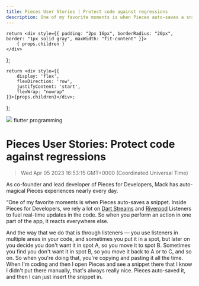 ```yaml
---
title: Pieces User Stories | Protect code against regressions
description: One of my favorite moments is when Pieces auto-saves a snippet. Inside Pieces for Developers, we rely a lot on Dart Streams and Riverpod Listeners to fuel real-time updates in the code. So when you perform an action in one part of the app, it reacts everywhere else.
---
```


    return <div style={{ padding: "2px 16px", borderRadius: "20px", border: "1px solid gray", maxWidth: "fit-content" }}>
        { props.children }
    </div>
};

    return <div style={{
        display: 'flex',
        flexDirection: 'row',
        justifyContent: 'start',
        flexWrap: "nowrap"
    }}>{props.children}</div>;

};

<link rel="canonical" href="https://code.pieces.app/blog/protect-code-against-regressions" />

![](https://uploads-ssl.webflow.com/6143afec68f555387049efb3/62ed5fe7bf75bb0734d7f724_Mack.png)
<GridFlexRow><Tag>flutter</Tag> <Tag>programming</Tag></GridFlexRow>

# Pieces User Stories: Protect code against regressions
> Wed Apr 05 2023 16:53:15 GMT+0000 (Coordinated Universal Time)

As co-founder and lead developer of Pieces for Developers, Mack has auto-magical Pieces experiences nearly every day.

“One of my favorite moments is when Pieces auto-saves a snippet. Inside Pieces for Developers, we rely a lot on <a href="https://dart.dev/tutorials/language/streams" target="_blank">Dart Streams</a> and <a href="https://riverpod.dev/" target="_blank">Riverpod</a> Listeners to fuel real-time updates in the code. So when you perform an action in one part of the app, it reacts everywhere else.

And the way that we do that is through listeners — you use listeners in multiple areas in your code, and sometimes you put it in a spot,
but later on you decide you don't want it in spot A, so you move it to spot B. Sometimes you find you don't want it in spot B, so you move it back to A or to C, and so on. So when you're doing that, you're copying and pasting it all the time. When I'm coding and then I open Pieces and see a snippet there that I know I didn't put there manually, that's always really nice. Pieces auto-saved it, and then I can just insert the snippet in.
